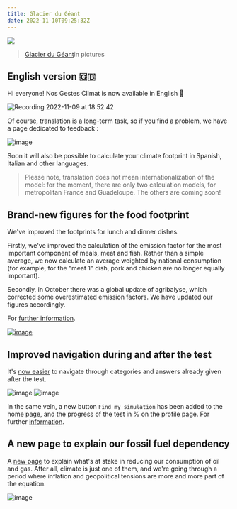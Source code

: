 ```yaml
---
title: Glacier du Géant
date: 2022-11-10T09:25:32Z
---
```


![](https://upload.wikimedia.org/wikipedia/commons/thumb/8/80/Aerial_view_of_Glacier_du_G%C3%A9ant.jpg/640px-Aerial_view_of_Glacier_du_G%C3%A9ant.jpg)

> <a href="https://fr.wikipedia.org/wiki/Glacier_du_G%C3%A9ant">Glacier du Géant</a>in pictures

## English version 🇬🇧

Hi everyone! Nos Gestes Climat is now available in English 💂

![Recording 2022-11-09 at 18 52 42](https://user-images.githubusercontent.com/1177762/200904084-6051257b-e0ce-4483-8d91-05b5bbd44e0b.gif)

Of course, translation is a long-term task, so if you find a problem, we have a page dedicated to feedback : 

![image](https://user-images.githubusercontent.com/1177762/200904709-d6a19333-9c70-4033-bb15-bafde6661794.png)



Soon it will also be possible to calculate your climate footprint in Spanish, Italian and other languages. 

> Please note, translation does not mean internationalization of the model: for the moment, there are only two calculation models, for metropolitan France and Guadeloupe. The others are coming soon!

## Brand-new figures for the food footprint

We've improved the footprints for lunch and dinner dishes. 

Firstly, we've improved the calculation of the emission factor for the most important component of meals, meat and fish. Rather than a simple average, we now calculate an average weighted by national consumption (for example, for the "meat 1" dish, pork and chicken are no longer equally important). 

Secondly, in October there was a global update of agribalyse, which corrected some overestimated emission factors. We have updated our figures accordingly. 

 For <a href="https://github.com/datagir/nosgestesclimat/pull/1525">further information</a>.

<a href="https://nosgestesclimat.fr/documentation/alimentation/plats/viande-1">![image](https://user-images.githubusercontent.com/1177762/200906087-5748cab9-d053-48dd-b169-3038dcf50fa2.png)</a>


## Improved navigation during and after the test

It's <a href="https://github.com/datagir/nosgestesclimat-site/pull/677">now easier</a> to navigate through categories and answers already given after the test. 

![image](https://user-images.githubusercontent.com/1177762/193876373-fd942951-afb3-40ec-8316-480b9bdf7241.png)
![image](https://user-images.githubusercontent.com/1177762/193876420-5203196f-54af-42fb-b61b-9e2822da9a59.png)

In the same vein, a new button `Find my simulation` has been added to the home page, and the progress of the test in % on the profile page. For further <a href="https://github.com/datagir/nosgestesclimat-site/pull/672">information</a>.

## A new page to explain our fossil fuel dependency

A <a href="https://nosgestesclimat.fr/pétrole-et-gaz">new page</a> to explain what's at stake in reducing our consumption of oil and gas. After all, climate is just one of them, and we're going through a period where inflation and geopolitical tensions are more and more part of the equation.

![image](https://user-images.githubusercontent.com/1177762/200906228-cb2db1ba-3083-48eb-9a96-26f0fb02daf1.png)





